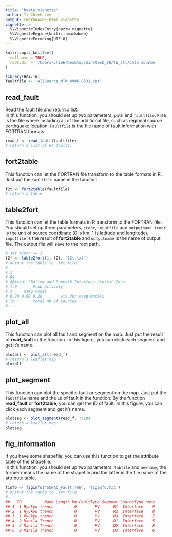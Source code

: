 ```yaml
---
title: "haztw_vignette"
author: Yi-Chieh Lee
output: rmarkdown::html_vignette
vignette: >
  %\VignetteIndexEntry{haztw_vignette}
  %\VignetteEngine{knitr::rmarkdown}
  %\VignetteEncoding{UTF-8}
---
```


```r
knitr::opts_knit$set(
  collapse = TRUE,
  root.dir = '/Users/chieh/Desktop/Sinotech_08/TW_all/data source'
)
```

```r
library(HAZ.TW)
faultfile <- 'AllSource_NTW_WM#6_0531.dat'
```

## read_fault  
Read the fault file and return a list.   
In this function, you should set up two parameters, `path` and `faultfile`. `Path` is the file where including all of the additional file, such as regional source earthquake location. `Faultfile` is the file name of fault information with FORTRAN formats.

```r
read_f <- read_fault(faultfile)
# return a list of 64 faults.
```

## fort2table  
This function can let the FORTRAN file transform to the table formats in R. Just put the `faultfile` name in the function.

```r
f2t <- fort2table(faultfile)
# return a table 
```


## table2fort 
This function can let the table formats in R transform to the FORTRAN file. You should set up three parameters, `icoor`, `inputfile` and `outputname`. `icoor` is the unit of source coordinate (0 is km, 1 is latitude and longitude), `inputfile` is the result of **fort2table** and `outputname` is the name of output file. The output file will save to the root path.

```r
# set icoor == 1
t2f <- table2fort(1, f2t, 'f2t.txt')
# output the table to .txt file
#
# 1
# 64
# @@Areal_Shallow and_Beneath_Interface_Crustal_Zone
# 1.0		Prob Activity
# 3		nseg model
# 0.20 0.60 0.20		wts for nseg models
# 79		total nb of sources
# ...
```


## plot_all
This function can plot all fault and segment on the map. Just put the result of **read_fault** in the function. In this figure, you can click each segment and get it's name.

```r
plotall <- plot_all(read_f)
# return a leaflet map
plotall
```


## plot_segment  
This function can plot the specific fault or segment on the map. Just put the `faultfile` name and the `ID` of fault in the function. By the function **read_fault** or **fort2table**, you can get the ID of fault. In this figure, you can click each segment and get it's name.
```r
plotseg <- plot_segment(read_f, 7:10)
# return a leaflet map
plotseg
```


## fig_information 
If you have some shapefile, you can use this function to get the attribute table of the shapefile.  
In this function, you should set up two parameters, `tabfile` and `newname`, the former means the name of the shapefile and the latter is the file name of the attribute table.

```r
finfo <- figinfo('SSHAC_Fault.TAB', 'figinfo.txt')
# output the table to .txt file
#
##   ID          Name Length_km FaultType Segment SourceType npts
## 1  1 Ryukyu trench         0        RV      R1  Interface    9
## 2  1 Ryukyu trench         0        RV      R2  Interface    8
## 3  1 Ryukyu trench         0        RV      R3  Interface    7
## 4  2 Manila Trench         0        RV      D1  Interface    5
## 5  2 Manila Trench         0        RV      D2  Interface    8
## 6  2 Manila Trench         0        RV      D3  Interface    6
```


